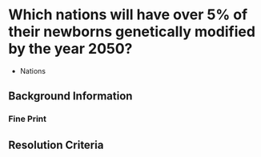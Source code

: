 # Which nations will have over 5% of their newborns genetically modified by the year 2050?

* Nations

## Background Information

### Fine Print

## Resolution Criteria
